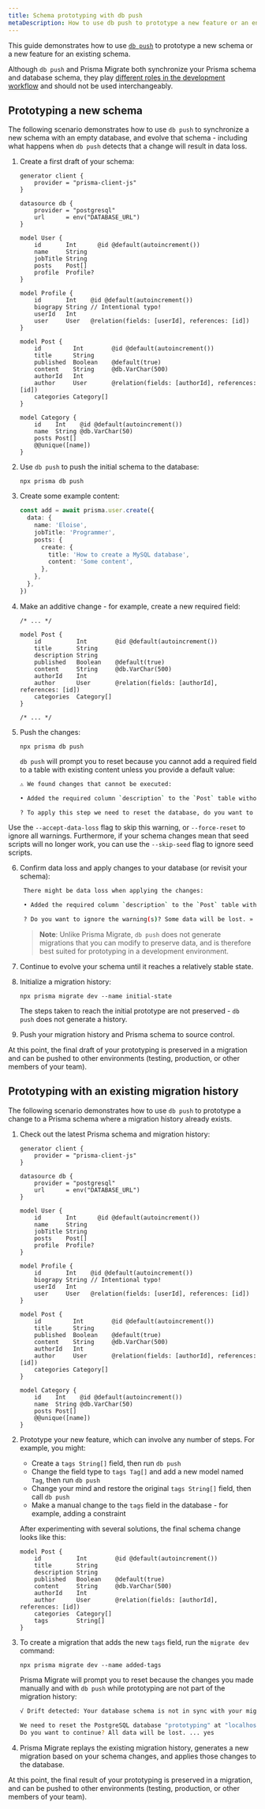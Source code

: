```yaml
---
title: Schema prototyping with db push
metaDescription: How to use db push to prototype a new feature or an entirely new schema.
---
```


<TopBlock>

This guide demonstrates how to use [`db push`](../../../reference/api-reference/command-reference#db-push) to prototype a new schema or a new feature for an existing schema.

Although `db push` and Prisma Migrate both synchronize your Prisma schema and database schema, they play [different roles in the development workflow](../../../concepts/components/prisma-migrate/db-push#choosing-db-push-or-prisma-migrate) and should not be used interchangeably.

</TopBlock>

## Prototyping a new schema

The following scenario demonstrates how to use `db push` to synchronize a new schema with an empty database, and evolve that schema - including what happens when `db push` detects that a change will result in data loss.

1.  Create a first draft of your schema:

    ```prisma
    generator client {
        provider = "prisma-client-js"
    }

    datasource db {
        provider = "postgresql"
        url      = env("DATABASE_URL")
    }

    model User {
        id       Int      @id @default(autoincrement())
        name     String
        jobTitle String
        posts    Post[]
        profile  Profile?
    }

    model Profile {
        id       Int    @id @default(autoincrement())
        biograpy String // Intentional typo!
        userId   Int
        user     User   @relation(fields: [userId], references: [id])
    }

    model Post {
        id         Int        @id @default(autoincrement())
        title      String
        published  Boolean    @default(true)
        content    String     @db.VarChar(500)
        authorId   Int
        author     User       @relation(fields: [authorId], references: [id])
        categories Category[]
    }

    model Category {
        id    Int    @id @default(autoincrement())
        name  String @db.VarChar(50)
        posts Post[]
        @@unique([name])
    }
    ```

2.  Use `db push` to push the initial schema to the database:

    ```terminal
    npx prisma db push
    ```

3.  Create some example content:

    ```ts
    const add = await prisma.user.create({
      data: {
        name: 'Eloise',
        jobTitle: 'Programmer',
        posts: {
          create: {
            title: 'How to create a MySQL database',
            content: 'Some content',
          },
        },
      },
    })
    ```

4.  Make an additive change - for example, create a new required field:

    ```prisma highlight=add;11
    /* ... */

    model Post {
        id          Int        @id @default(autoincrement())
        title       String
        description String
        published   Boolean    @default(true)
        content     String     @db.VarChar(500)
        authorId    Int
        author      User       @relation(fields: [authorId], references: [id])
        categories  Category[]
    }

    /* ... */
    ```

5.  Push the changes:

    ```terminal
    npx prisma db push
    ```

    `db push` will prompt you to reset because you cannot add a required field to a table with existing content unless you provide a default value:

    ```bash
    ⚠️ We found changes that cannot be executed:

    • Added the required column `description` to the `Post` table without a default value. There are 2 rows in this table, it is not possible to execute this.

    ? To apply this step we need to reset the database, do you want to continue? All data will be lost. » (y/N)
    ```

<Tip>

Use the `--accept-data-loss` flag to skip this warning, or `--force-reset` to ignore all warnings. Furthermore, if your schema changes mean that seed scripts will no longer work, you can use the `--skip-seed` flag to ignore seed scripts.

</Tip>

6.  Confirm data loss and apply changes to your database (or revisit your schema):

    ```bash
     There might be data loss when applying the changes:

     • Added the required column `description` to the `Post` table without a default value.

     ? Do you want to ignore the warning(s)? Some data will be lost. » (y/N)
    ```

    > **Note**: Unlike Prisma Migrate, `db push` does not generate migrations that you can modify to preserve data, and is therefore best suited for prototyping in a development environment.

7.  Continue to evolve your schema until it reaches a relatively stable state.

8.  Initialize a migration history:

    ```terminal
    npx prisma migrate dev --name initial-state
    ```

    The steps taken to reach the initial prototype are not preserved - `db push` does not generate a history.

9.  Push your migration history and Prisma schema to source control.

At this point, the final draft of your prototyping is preserved in a migration and can be pushed to other environments (testing, production, or other members of your team).

## Prototyping with an existing migration history

The following scenario demonstrates how to use `db push` to prototype a change to a Prisma schema where a migration history already exists.

1. Check out the latest Prisma schema and migration history:

   ```prisma
   generator client {
       provider = "prisma-client-js"
   }

   datasource db {
       provider = "postgresql"
       url      = env("DATABASE_URL")
   }

   model User {
       id       Int      @id @default(autoincrement())
       name     String
       jobTitle String
       posts    Post[]
       profile  Profile?
   }

   model Profile {
       id       Int    @id @default(autoincrement())
       biograpy String // Intentional typo!
       userId   Int
       user     User   @relation(fields: [userId], references: [id])
   }

   model Post {
       id         Int        @id @default(autoincrement())
       title      String
       published  Boolean    @default(true)
       content    String     @db.VarChar(500)
       authorId   Int
       author     User       @relation(fields: [authorId], references: [id])
       categories Category[]
   }

   model Category {
       id    Int    @id @default(autoincrement())
       name  String @db.VarChar(50)
       posts Post[]
       @@unique([name])
   }
   ```

2. Prototype your new feature, which can involve any number of steps. For example, you might:

   - Create a `tags String[]` field, then run `db push`
   - Change the field type to `tags Tag[]` and add a new model named `Tag`, then run `db push`
   - Change your mind and restore the original `tags String[]` field, then call `db push`
   - Make a manual change to the `tags` field in the database - for example, adding a constraint

   After experimenting with several solutions, the final schema change looks like this:

   ```prisma
   model Post {
       id          Int        @id @default(autoincrement())
       title       String
       description String
       published   Boolean    @default(true)
       content     String     @db.VarChar(500)
       authorId    Int
       author      User       @relation(fields: [authorId], references: [id])
       categories  Category[]
       tags        String[]
   }
   ```

3. To create a migration that adds the new `tags` field, run the `migrate dev` command:

   ```terminal
   npx prisma migrate dev --name added-tags
   ```

   Prisma Migrate will prompt you to reset because the changes you made manually and with `db push` while prototyping are not part of the migration history:

   ```bash
   √ Drift detected: Your database schema is not in sync with your migration history.

   We need to reset the PostgreSQL database "prototyping" at "localhost:5432".
   Do you want to continue? All data will be lost. ... yes
   ```

4. Prisma Migrate replays the existing migration history, generates a new migration based on your schema changes, and applies those changes to the database.

At this point, the final result of your prototyping is preserved in a migration, and can be pushed to other environments (testing, production, or other members of your team).
